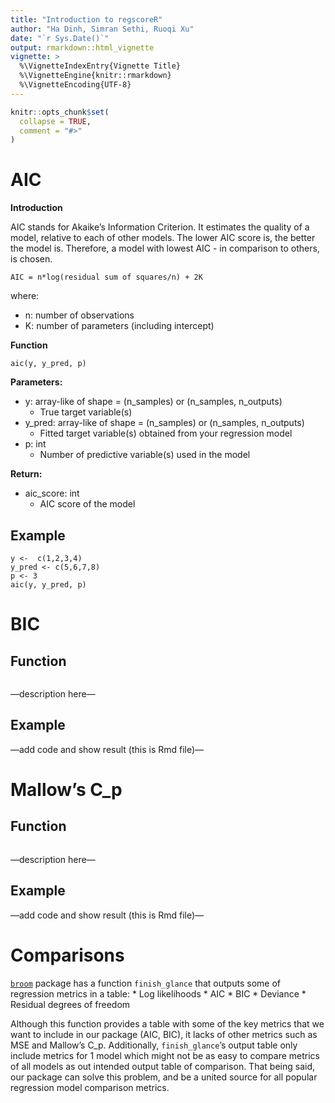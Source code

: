 ```yaml
---
title: "Introduction to regscoreR"
author: "Ha Dinh, Simran Sethi, Ruoqi Xu"
date: "`r Sys.Date()`"
output: rmarkdown::html_vignette
vignette: >
  %\VignetteIndexEntry{Vignette Title}
  %\VignetteEngine{knitr::rmarkdown}
  %\VignetteEncoding{UTF-8}
---
```


```r
knitr::opts_chunk$set(
  collapse = TRUE,
  comment = "#>"
)
```

# **AIC** 

**Introduction**

AIC stands for Akaike’s Information Criterion. It estimates the quality of a model, relative to each of other models. The lower AIC score is, the better the model is. Therefore, a model with lowest AIC - in comparison to others, is chosen.

```
AIC = n*log(residual sum of squares/n) + 2K
```

where:

* n: number of observations
* K: number of parameters (including intercept)

**Function**

```
aic(y, y_pred, p)
```

**Parameters:**

* y: array-like of shape = (n_samples) or (n_samples, n_outputs)
  * True target variable(s)

* y_pred: array-like of shape = (n_samples) or (n_samples, n_outputs)
  * Fitted target variable(s) obtained from your regression model

* p: int
  * Number of predictive variable(s) used in the model

**Return:**

* aic_score: int
  * AIC score of the model

## Example

```
y <-  c(1,2,3,4)
y_pred <- c(5,6,7,8)
p <- 3
aic(y, y_pred, p)
```

# **BIC** 
## Function

```
```

---description here---

## Example

---add code and show result (this is Rmd file)--- 


# **Mallow's C_p**
## Function

```
```

---description here---

## Example

---add code and show result (this is Rmd file)--- 


# **Comparisons** 

[`broom`](https://www.rdocumentation.org/packages/broom/versions/0.4.2/topics/finish_glance) package has a function `finish_glance` that outputs some of regression metrics in a table:
* Log likelihoods
* AIC
* BIC
* Deviance
* Residual degrees of freedom

Although this function provides a table with some of the key metrics that we want to include in our package (AIC, BIC), it lacks of other metrics such as MSE and Mallow's C_p. Additionally, `finish_glance`'s output table only include metrics for 1 model which might not be as easy to compare metrics of all models as out intended output table of comparison. That being said, our package can solve this problem, and be a united source for all popular regression model comparison metrics.

